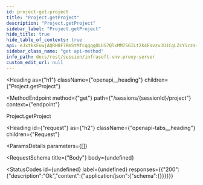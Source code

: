 ```yaml
---
id: project-get-project
title: "Project.getProject"
description: "Project.getProject"
sidebar_label: "Project.getProject"
hide_title: true
hide_table_of_contents: true
api: eJxtksFuwjAQRH8F7RmStMfcqqqqOLUS7QlxMM7SGILt2k4Esvzv3U1CgLZcYiczs+NnIhiLTgRl9LKCEt6d2aMM2ReGcQlzcOit0R49lBEei4IfFXrplGUj2d4OJJNGB9SBvwprGyX72HzvWRLByxqPglaJf3PwKFunwhnK9WYOVjhxxIDOD/v7/H9rkbw2XJreAieEmjY59fTk8nkcV8sq5XZyeXTdMCVC6xp2QNpc66y4Zn9U6qj0znD3oEKDJKW9E97swqLT3YJCT+fFEEjJHDvUfciKrIDfh1hezLPeOBuMGemIFRJfnqSJAmtXz5AGpEKGHhqd0PhwFPpGdsNldgVzN5bKny1rA55CbhuhNCf3R48jtDVcoJG7nLAx1DGUANU0naUxboXHT9ekxK+/W3TjHXbCKbFlUOsNjahRVASGQR+QJPAkJVou2Imm5Up//iZ8EdO1vr58QEo/ZcPpQg==
sidebar_class_name: "get api-method"
info_path: docs/rest/session/infrasoft-vnv-proxy-server
custom_edit_url: null
---
```



<Heading
  as={"h1"}
  className={"openapi__heading"}
  children={"Project.getProject"}
>
</Heading>

<MethodEndpoint
  method={"get"}
  path={"/sessions/{sessionId}/project"}
  context={"endpoint"}
>
  
</MethodEndpoint>



Project.getProject

<Heading
  id={"request"}
  as={"h2"}
  className={"openapi-tabs__heading"}
  children={"Request"}
>
</Heading>

<ParamsDetails
  parameters={[]}
>
  
</ParamsDetails>

<RequestSchema
  title={"Body"}
  body={undefined}
>
  
</RequestSchema>

<StatusCodes
  id={undefined}
  label={undefined}
  responses={{"200":{"description":"Ok","content":{"application/json":{"schema":{}}}}}}
>
  
</StatusCodes>


      